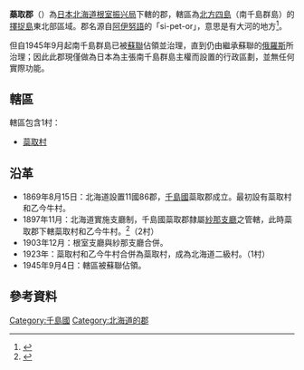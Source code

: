 {{日本郡
| 郡=蘂取郡
| 日文原名=蘂取郡
| 平假名=しべとろぐん
| 羅馬字拼音=Shibetoro-gun
| 都道府縣=北海道
| 支廳=根室振兴局
| 町=
| 村=1
| 經度=
| 緯度=
| 地圖=[[File:Shibetoro_in_Nemuro_Subprefecture.gif|250px]]
}}
'''蘂取郡'''（{{jpn|j=蘂取郡|hg=しべとろぐん|rm=Shibetoro gun|f=y}}）為[[日本|日本]][[北海道|北海道]][[根室振兴局|根室振兴局]]下轄的郡，轄區為[[北方四島|北方四島]]（南千島群島）的[[擇捉島|擇捉島]]東北部區域。郡名源自[[阿伊努語|阿伊努語]]的「si-pet-or」，意思是有大河的地方<ref>{{Cite web|url=http://www.pref.hokkaido.lg.jp/ks/ass/grp/6170P.pdf|title=アイヌ語地名リスト|accessdate=2017-08-16|author=北海道庁|date=|publisher=北海道庁|archive-date=2018-04-17|archive-url=https://web.archive.org/web/20180417012545/http://www.pref.hokkaido.lg.jp/ks/ass/grp/6170P.pdf|dead-url=no}}</ref>。

但自1945年9月起南千島群島已被[[蘇聯|蘇聯]]佔領並治理，直到仍由繼承蘇聯的[[俄羅斯|俄羅斯]]所治理；因此此郡現僅做為日本為主張南千島群島主權而設置的行政區劃，並無任何實際功能。

==轄區==
轄區包含1村：
*[[蘂取村|蘂取村]]

==沿革==
*1869年8月15日：北海道設置11國86郡，[[千島國|千島國]]蘂取郡成立。最初設有蘂取村和乙今牛村。
*1897年11月：北海道實施支廳制，千島國蘂取郡隸屬[[紗那支廳|紗那支廳]]之管轄，此時蘂取郡下轄蘂取村和乙今牛村。<ref>{{Cite web| url=http://homepage1.nifty.com/ishato/tiri/sityoson/01hokkai/01_hokkai21.htm#nemuro| title=市町村的變遷 - 北海道［道東・道北］| publisher=ISSIE| accessdate=2008年7月21日| language=ja| deadurl=yes| archiveurl=https://web.archive.org/web/20091001194212/http://homepage1.nifty.com/ishato/tiri/sityoson/01hokkai/01_hokkai21.htm#nemuro| archivedate=2009年10月1日}}</ref>（2村）
*1903年12月：根室支廳與紗那支廳合併。
*1923年：蘂取村和乙今牛村合併為蘂取村，成為北海道二級村。（1村）
*1945年9月4日：轄區被蘇聯佔領。

==參考資料==
{{reflist}}

{{根室振興局}}
{{千島國的郡}}

[[Category:千島國|Category:千島國]]
[[Category:北海道的郡|Category:北海道的郡]]